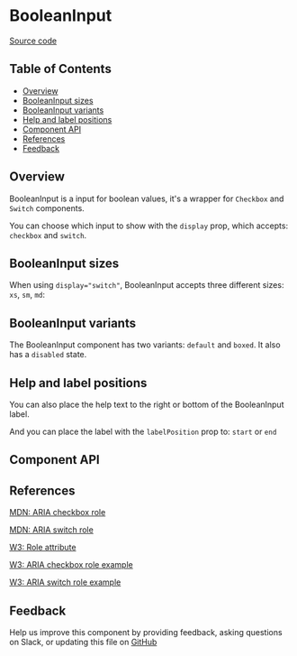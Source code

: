 
# BooleanInput

[Source code](https://github.com/leemonade/bubbles/tree/main/packages/components/src/form/BooleanInput/BooleanInput.js)

## Table of Contents

<!-- START doctoc generated TOC please keep comment here to allow auto update -->
<!-- DON'T EDIT THIS SECTION, INSTEAD RE-RUN doctoc TO UPDATE -->

- [Overview](#overview)
- [BooleanInput sizes](#booleaninput-sizes)
- [BooleanInput variants](#booleaninput-variants)
- [Help and label positions](#help-and-label-positions)
- [Component API](#component-api)
- [References](#references)
- [Feedback](#feedback)

## Overview

BooleanInput is a input for boolean values, it's a wrapper for `Checkbox` and `Switch` components.

You can choose which input to show with the `display` prop, which accepts: `checkbox` and `switch`.

<ThemeProvider>
  <BooleanInput label="Boolean input" />
  <BooleanInput display="switch" label="Boolean input" />
</ThemeProvider>

## BooleanInput sizes

When using `display="switch"`, BooleanInput accepts three different sizes: `xs`, `sm`, `md`:

<ThemeProvider>
  <BooleanInput display="switch" label="Switch label" size="xs" />
  <BooleanInput display="switch" label="Switch label" size="sm" />
  <BooleanInput display="switch" label="Switch label" size="md" />
</ThemeProvider>

## BooleanInput variants

The BooleanInput component has two variants: `default` and `boxed`. It also has a `disabled` state.

<ThemeProvider>
  <BooleanInput label="BooleanInput 1"></BooleanInput>
  <Space></Space>
  <BooleanInput label="BooleanInput 2" variant="boxed"></BooleanInput>
  <Space></Space>
  <BooleanInput label="BooleanInput 3" disabled></BooleanInput>
</ThemeProvider>

## Help and label positions

You can also place the help text to the right or bottom of the BooleanInput label.

<ThemeProvider>
  <BooleanInput label="BooleanInput 1" help="Right help"></BooleanInput>
  <Space></Space>
  <BooleanInput label="BooleanInput 2" help="Bottom help" helpPosition="bottom"></BooleanInput>
</ThemeProvider>

And you can place the label with the `labelPosition` prop to: `start` or `end`

<ThemeProvider>
  <BooleanInput label="BooleanInput 1"></BooleanInput>
  <Space></Space>
  <BooleanInput label="BooleanInput 2" labelPosition="start"></BooleanInput>
</ThemeProvider>

## Component API

<Preview>
  <Story id="molecules-form-booleaninput--playground" />
</Preview>

<Props of={BooleanInput} />

## References

[MDN: ARIA checkbox role](https://developer.mozilla.org/en-US/docs/Web/Accessibility/ARIA/Roles/checkbox_role)

[MDN: ARIA switch role](https://developer.mozilla.org/en-US/docs/Web/Accessibility/ARIA/Roles/switch_role)

[W3: Role attribute](https://www.w3.org/WAI/PF/HTML/wiki/RoleAttribute)

[W3: ARIA checkbox role example](https://www.w3.org/WAI/ARIA/apg/example-index/checkbox/checkbox.html)

[W3: ARIA switch role example](https://www.w3.org/WAI/ARIA/apg/example-index/switch/switch-checkbox.html)

## Feedback

Help us improve this component by providing feedback, asking questions on Slack, or updating this file on
[GitHub](https://github.com/leemonade/bubbles/edit/main/packages/components/src/form/BooleanInput/BooleanInput.mdx)
